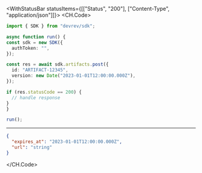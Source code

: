 

<WithStatusBar statusItems={[["Status", "200"], ["Content-Type", "application/json"]]}>
  <CH.Code>
  ```typescript Post.ts
  import { SDK } from "devrev/sdk";

async function run() {
  const sdk = new SDK({
    authToken: "",
  });

  const res = await sdk.artifacts.post({
    id: "ARTIFACT-12345",
    version: new Date("2023-01-01T12:00:00.000Z"),
  });

  if (res.statusCode == 200) {
    // handle response
  }
}

run();
  ```
  ---

  ```json Example Response
  {
    "expires_at": "2023-01-01T12:00:00.000Z",
    "url": "string"
  }
  ```
  </CH.Code>
</WithStatusBar>
